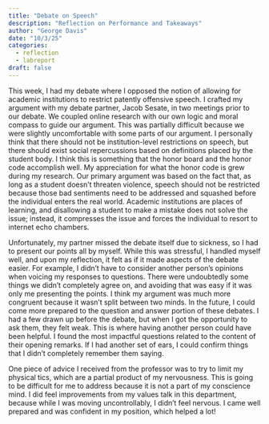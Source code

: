 ```yaml
---
title: "Debate on Speech"
description: "Reflection on Performance and Takeaways"
author: "George Davis"
date: "10/3/25"
categories:
  - reflection
  - labreport
draft: false
---
```

This week, I had my debate where I opposed the notion of allowing for academic institutions to restrict patently offensive speech. I crafted my argument with my debate partner, Jacob Sesate, in two meetings prior to our debate. We coupled online research with our own logic and moral compass to guide our argument. This was partially difficult because we were slightly uncomfortable with some parts of our argument. I personally think that there should not be institution-level restrictions on speech, but there should exist social repercussions based on definitions placed by the student body. I think this is something that the honor board and the honor code accomplish well. My appreciation for what the honor code is grew during my research. Our primary argument was based on the fact that, as long as a student doesn’t threaten violence, speech should not be restricted because those bad sentiments need to be addressed and squashed before the individual enters the real world. Academic institutions are places of learning, and disallowing a student to make a mistake does not solve the issue; instead, it compresses the issue and forces the individual to resort to internet echo chambers. 
	
Unfortunately, my partner missed the debate itself due to sickness, so I had to present our points all by myself. While this was stressful, I handled myself well, and upon my reflection, it felt as if it made aspects of the debate easier. For example, I didn’t have to consider another person’s opinions when voicing my responses to questions. There were undoubtedly some things we didn’t completely agree on, and avoiding that was easy if it was only me presenting the points. I think my argument was much more congruent because it wasn’t split between two minds. In the future, I could come more prepared to the question and answer portion of these debates. I had a few drawn up before the debate, but when I got the opportunity to ask them, they felt weak. This is where having another person could have been helpful. I found the most impactful questions related to the content of their opening remarks. If I had another set of ears, I could confirm things that I didn’t completely remember them saying. 

One piece of advice I received from the professor was to try to limit my physical tics, which are a partial product of my nervousness. This is going to be difficult for me to address because it is not a part of my conscience mind. I did feel improvements from my values talk in this department, because while I was moving uncontrollably, I didn’t feel nervous. I came well prepared and was confident in my position, which helped a lot!
